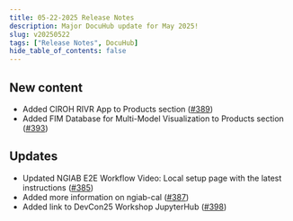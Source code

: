 ```yaml
---
title: 05-22-2025 Release Notes
description: Major DocuHub update for May 2025!
slug: v20250522
tags: ["Release Notes", DocuHub]
hide_table_of_contents: false
---
```


## New content
- Added CIROH RIVR App to Products section ([#389](https://github.com/CIROH-UA/ciroh-ua_website/pull/389))
- Added FIM Database for Multi-Model Visualization to Products section ([#393](https://github.com/CIROH-UA/ciroh-ua_website/pull/393))

## Updates
- Updated NGIAB E2E Workflow Video: Local setup page with the latest instructions ([#385](https://github.com/CIROH-UA/ciroh-ua_website/pull/385))
- Added more information on ngiab-cal ([#387](https://github.com/CIROH-UA/ciroh-ua_website/pull/387))
- Added link to DevCon25 Workshop JupyterHub ([#398](https://github.com/CIROH-UA/ciroh-ua_website/pull/398))

<!-- truncate -->